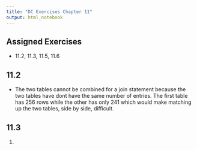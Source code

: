 ```yaml
---
title: "DC Exercises Chapter 11"
output: html_notebook
---
```


## Assigned Exercises 
- 11.2, 11.3, 11.5, 11.6


## 11.2
- The two tables cannot be combined for a join statement because the two tables have dont have the same number of entries. The first table has 256 rows while the other has only 241 which would make matching up the two tables, side by side, difficult. 

## 11.3 
1. 
```r

```

